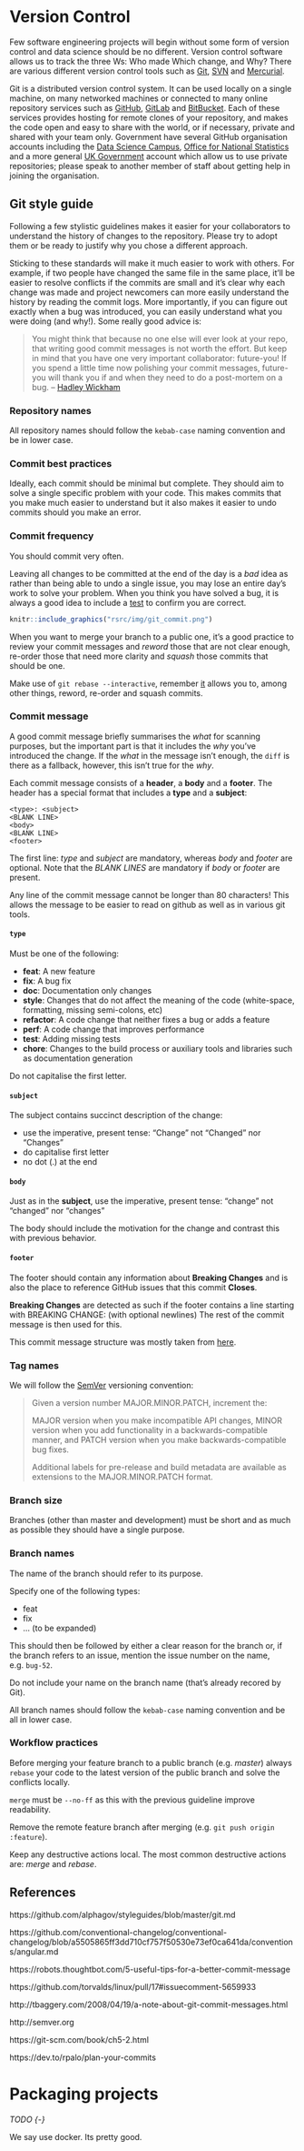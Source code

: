 # Version Control

Few software engineering projects will begin without some form of version control and data science should be no different. Version control software allows us to track the three Ws: Who made Which change, and Why? There are various different version control tools such as [Git](https://git-scm.com/), [SVN](https://subversion.apache.org/) and [Mercurial](https://www.mercurial-scm.org/).

Git is a distributed version control system. It can be used locally on a single machine, on many networked machines or connected to many online repository services such as [GitHub](https://github.com/), [GitLab](https://about.gitlab.com/) and [BitBucket](https://bitbucket.org/). Each of these services provides hosting for remote clones of your repository, and makes the code open and easy to share with the world, or if necessary, private and shared with your team only. Government have several GitHub organisation accounts including the [Data Science Campus](https://github.com/datasciencecampus), [Office for National Statistics](https://github.com/ONSdigital) and a more general [UK Government](https://github.com/ukgovdatascience) account which allow us to use private repositories; please speak to another member of staff about getting help in joining the organisation.


## Git style guide

Following a few stylistic guidelines makes it easier for your collaborators to
understand the history of changes to the repository. Please try to adopt them or be
ready to justify why you chose a different approach.

Sticking to these standards will make it much easier to work with others. For example, if two people have changed the same file in the same place, it’ll be easier to resolve conflicts if the commits are small and it’s clear why each change was made and project newcomers can more easily understand the history by reading the commit logs. More importantly, if you can figure out exactly when a bug was introduced, you can easily understand what you were doing (and why!). Some really good advice is:

> You might think that because no one else will ever look at your repo, that writing good commit messages is not worth the effort. But keep in mind that you have one very important collaborator: future-you! If you spend a little time now polishing your commit messages, future-you will thank you if and when they need to do a post-mortem on a bug. -- [Hadley Wickham](http://r-pkgs.had.co.nz/git.html#commit-best-practices)


### Repository names 

All repository names should follow the `kebab-case` naming convention and be in lower case.


### Commit best practices

Ideally, each commit should be minimal but complete. They should aim to solve a single specific problem with your code. This makes commits that you make much easier to understand but it also makes it easier to undo commits should you make an error. 


### Commit frequency

You should commit very often. 

Leaving all changes to be committed at the end of the day is a *bad* idea as rather than being able to undo a single issue, you may lose an entire day's work to solve your problem. When you think you have solved a bug, it is always a good idea to include a [test](#tests-r) to confirm you are correct. 

```r
knitr::include_graphics("rsrc/img/git_commit.png")
```

When you want to merge your branch to a public one, it's a good practice to review your commit messages and _reword_ those that are not clear enough, re-order those that need more clarity and _squash_ those commits that should be one. 

Make use of `git rebase --interactive`, remember
[it](https://git-scm.com/book/en/v2/Git-Tools-Rewriting-History) allows you to, among
other things, reword, re-order and squash commits.

### Commit message

A good commit message briefly summarises the _what_ for scanning purposes, but
the important part is that it includes the _why_ you've introduced the change.
If the _what_ in the message isn't enough, the `diff` is there as a fallback, however, this isn't true for the _why_.

Each commit message consists of a **header**, a **body** and a **footer**.
The header has a special format that includes a **type** and a **subject**:

```
<type>: <subject>
<BLANK LINE>
<body>
<BLANK LINE>
<footer>
```

The first line: _type_ and _subject_ are mandatory, whereas _body_ and _footer_
are optional. Note that the _BLANK LINES_ are mandatory if _body_ or _footer_
are present.

Any line of the commit message cannot be longer than 80 characters! This allows the
message to be easier
to read on github as well as in various git tools.

#### `type`

Must be one of the following:

* **feat**: A new feature
* **fix**: A bug fix
* **doc**: Documentation only changes
* **style**: Changes that do not affect the meaning of the code (white-space,
formatting, missing semi-colons, etc)
* **refactor**: A code change that neither fixes a bug or adds a feature
* **perf**: A code change that improves performance
* **test**: Adding missing tests
* **chore**: Changes to the build process or auxiliary tools and libraries such as documentation generation

Do not capitalise the first letter.

#### `subject`

The subject contains succinct description of the change:

* use the imperative, present tense: "Change" not "Changed" nor "Changes"
* do capitalise first letter
* no dot (.) at the end

#### `body`

Just as in the **subject**, use the imperative, present tense: "change" not
"changed" nor "changes"

The body should include the motivation for the change and contrast this with
previous behavior.

#### `footer`

The footer should contain any information about **Breaking Changes** and is
also the place to
reference GitHub issues that this commit **Closes**.

**Breaking Changes** are detected as such if the footer contains a line
starting with BREAKING CHANGE:
(with optional newlines) The rest of the commit message is then used for this.

This commit message structure was mostly taken from [here](https://github.com/angular/angular.js/blob/master/CONTRIBUTING.md#commit).


### Tag names

We will follow the [SemVer](http://semver.org) versioning convention:

> Given a version number MAJOR.MINOR.PATCH, increment the:
>
>    MAJOR version when you make incompatible API changes,
>    MINOR version when you add functionality in a backwards-compatible
>        manner, and
>    PATCH version when you make backwards-compatible bug fixes.
>
>    Additional labels for pre-release and build metadata are available
>    as extensions to the MAJOR.MINOR.PATCH format.

### Branch size

Branches (other than master and development) must be short and as much as possible they should have a single purpose.


### Branch names

The name of the branch should refer to its purpose.

Specify one of the following types:

  - feat
  - fix
  - ... (to be expanded)

This should then be followed by either a clear reason for the branch or, if the branch refers to an issue, mention the issue number on the name, e.g. `bug-52`.

Do not include your name on the branch name (that's already recored by Git).

All branch names should follow the `kebab-case` naming convention and be all in
lower case.


### Workflow practices

Before merging your feature branch to a public branch (e.g. _master_) always `rebase` your code to the latest version of the public branch and solve the conflicts locally.

`merge` must be `--no-ff` as this with the previous guideline improve readability.

Remove the remote feature branch after merging (e.g. `git push origin :feature`).

Keep any destructive actions local. The most common destructive actions are:
_merge_ and _rebase_.


## References

https://github.com/alphagov/styleguides/blob/master/git.md

https://github.com/conventional-changelog/conventional-changelog/blob/a5505865ff3dd710cf757f50530e73ef0ca641da/conventions/angular.md

https://robots.thoughtbot.com/5-useful-tips-for-a-better-commit-message

https://github.com/torvalds/linux/pull/17#issuecomment-5659933

http://tbaggery.com/2008/04/19/a-note-about-git-commit-messages.html

http://semver.org

https://git-scm.com/book/ch5-2.html

https://dev.to/rpalo/plan-your-commits

# Packaging projects

*TODO {-}*

We say use docker. Its pretty good.
